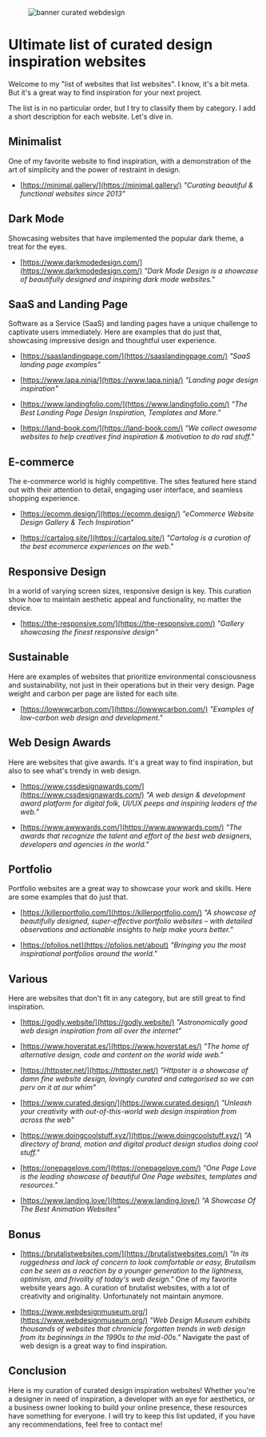 
<LayoutBlog>

<figure className="mb-8">
  <Image
    src="/blog/banner_list_curated_webdesign.jpg"
    alt="banner curated webdesign"
    width={500}
    height={333}
    className="h-52 w-full rounded-md object-cover object-[50%_40%] md:h-80"
  />
</figure>

# Ultimate list of curated design inspiration websites

Welcome to my "list of websites that list websites". I know, it's a bit meta. But it's a great way to find inspiration for your next project.

The list is in no particular order, but I try to classify them by category. I add a short description for each website.
Let's dive in.

## Minimalist

One of my favorite website to find inspiration, with a demonstration of the art of simplicity and the power of restraint in design.

- [https://minimal.gallery/](https://minimal.gallery/) _"Curating beautiful & functional websites since 2013"_

## Dark Mode

Showcasing websites that have implemented the popular dark theme, a treat for the eyes.

- [https://www.darkmodedesign.com/](https://www.darkmodedesign.com/) _"Dark Mode Design is a showcase of beautifully designed and inspiring dark mode websites."_

## SaaS and Landing Page

Software as a Service (SaaS) and landing pages have a unique challenge to captivate users immediately. Here are examples that do just that, showcasing impressive design and thoughtful user experience.

- [https://saaslandingpage.com/](https://saaslandingpage.com/) _"SaaS landing page examples"_

- [https://www.lapa.ninja/](https://www.lapa.ninja/) _"Landing page design inspiration"_

- [https://www.landingfolio.com/](https://www.landingfolio.com/) _"The Best Landing Page Design Inspiration, Templates and More."_

- [https://land-book.com/](https://land-book.com/) _"We collect awesome websites to help creatives find inspiration & motivation to do rad stuff."_

## E-commerce

The e-commerce world is highly competitive. The sites featured here stand out with their attention to detail, engaging user interface, and seamless shopping experience.

- [https://ecomm.design/](https://ecomm.design/) _"eCommerce Website Design Gallery & Tech Inspiration"_

- [https://cartalog.site/](https://cartalog.site/) _"Cartalog is a curation of the best ecommerce experiences on the web."_

## Responsive Design

In a world of varying screen sizes, responsive design is key. This curation show how to maintain aesthetic appeal and functionality, no matter the device.

- [https://the-responsive.com/](https://the-responsive.com/) _"Gallery showcasing the finest responsive design"_

## Sustainable

Here are examples of websites that prioritize environmental consciousness and sustainability, not just in their operations but in their very design. Page weight and carbon per page are listed for each site.

- [https://lowwwcarbon.com/](https://lowwwcarbon.com/) _"Examples of low-carbon web design and development."_

## Web Design Awards

Here are websites that give awards. It's a great way to find inspiration, but also to see what's trendy in web design.

- [https://www.cssdesignawards.com/](https://www.cssdesignawards.com/) _"A web design & development award platform for digital folk, UI/UX peeps and inspiring leaders of the web."_

- [https://www.awwwards.com/](https://www.awwwards.com/) _"The awards that recognize the talent and effort of the best web designers, developers and agencies in the world."_

## Portfolio

Portfolio websites are a great way to showcase your work and skills. Here are some examples that do just that.

- [https://killerportfolio.com/](https://killerportfolio.com/) _"A showcase of beautifully designed, super-effective portfolio websites – with detailed observations and actionable insights to help make yours better."_

- [https://pfolios.net](https://pfolios.net/about) _"Bringing you the most inspirational portfolios around the world."_

## Various

Here are websites that don't fit in any category, but are still great to find inspiration.

- [https://godly.website/](https://godly.website/)
  _"Astronomically good web design inspiration from all over the internet"_

- [https://www.hoverstat.es/](https://www.hoverstat.es/)
  _"The home of alternative design, code and content on the world wide web."_

- [https://httpster.net/](https://httpster.net/)
  _"Httpster is a showcase of damn fine website design, lovingly curated and categorised so we can perv on it at our whim"_

- [https://www.curated.design/](https://www.curated.design/)
  _"Unleash your creativity with out-of-this-world web design inspiration from across the web"_

- [https://www.doingcoolstuff.xyz/](https://www.doingcoolstuff.xyz/)
  _"A directory of brand, motion and digital product design studios doing cool stuff."_

- [https://onepagelove.com/](https://onepagelove.com/)
  _"One Page Love is the leading showcase of beautiful One Page websites, templates and resources."_

- [https://www.landing.love/](https://www.landing.love/)
  _"A Showcase Of The Best Animation Websites"_

## Bonus

- [https://brutalistwebsites.com/](https://brutalistwebsites.com/) _"In its ruggedness and lack of concern to look comfortable or easy, Brutalism can be seen as a reaction by a younger generation to the lightness, optimism, and frivolity of today's web design."_
  One of my favorite website years ago. A curation of brutalist websites, with a lot of creativity and originality.
  Unfortunately not maintain anymore.

- [https://www.webdesignmuseum.org/](https://www.webdesignmuseum.org/) _"Web Design Museum exhibits thousands of websites that chronicle forgotten trends in web design from its beginnings in the 1990s to the mid-00s."_ Navigate the past of web design is a great way to find inspiration.

## Conclusion

Here is my curation of curated design inspiration websites!
Whether you're a designer in need of inspiration, a developer with an eye for aesthetics, or a business owner looking to build your online presence, these resources have something for everyone. I will try to keep this list updated, if you have any recommendations, feel free to contact me!

</LayoutBlog>
